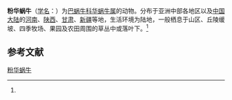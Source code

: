 {{Speciesbox
| name = 粉华蜗牛
| status = 
| status_system = 
| image = 
| genus = Cathaica
| species = pulveratrix
| authority = (Martens, 1882)<ref name='id11089'>{{cite web| url =http://www.bioinfo.cn/db05/BjdwSpecies.php?action=view&id=11089| title =粉华蜗牛| work =《中国动物物种编目数据库》| publisher =中国科学院微生物研究所| author =中国科学院动物研究所| accessdate =2009-04-28| deadurl =yes| archiveurl =https://web.archive.org/web/20160305103015/http://www.bioinfo.cn/db05/BjdwSpecies.php?action=view&id=11089| archivedate =2016-03-05}}</ref>
}}

'''粉华蜗牛'''（[[学名|学名]]：{{lang|la|''Cathaica pulveratrix''}}）为[[巴蜗牛科|巴蜗牛科]][[华蜗牛属|华蜗牛属]]的动物。分布于亚洲中部各地区以及[[中国大陆|中国大陆]]的[[河南|河南]]、[[陕西|陕西]]、[[甘肃|甘肃]]、[[新疆|新疆]]等地，生活环境为陆地，一般栖息于山区、丘陵缓坡、四季牧场、果园及农田周围的草丛中或落叶下。<ref name='id11089'/>

== 参考文献 ==
{{reflist}}

{{Wikispecies|Cathaica pulveratrix}}
{{Taxonbar|from=Q15229950}}

[[Category:华蜗牛属|粉华蜗牛]]


{{软体动物小作品}}